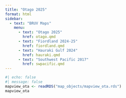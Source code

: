 ```yaml
---
title: "Otago 2025"
format: html
sidebar:
  - text: "BRUV Maps"
    menu:
      - text: "Otago 2025"
        href: otago.qmd
      - text: "Fiordland 2024-25"
        href: fiordland.qmd
      - text: "Hauraki Gulf 2024"
        href: hauraki.qmd
      - text: "Southwest Pacific 2017"
        href: swpacific.qmd
---
```


```r
#| echo: false
#| message: false
mapview_ota <- readRDS("map_objects/mapview_ota.rds")
mapview_ota
```
